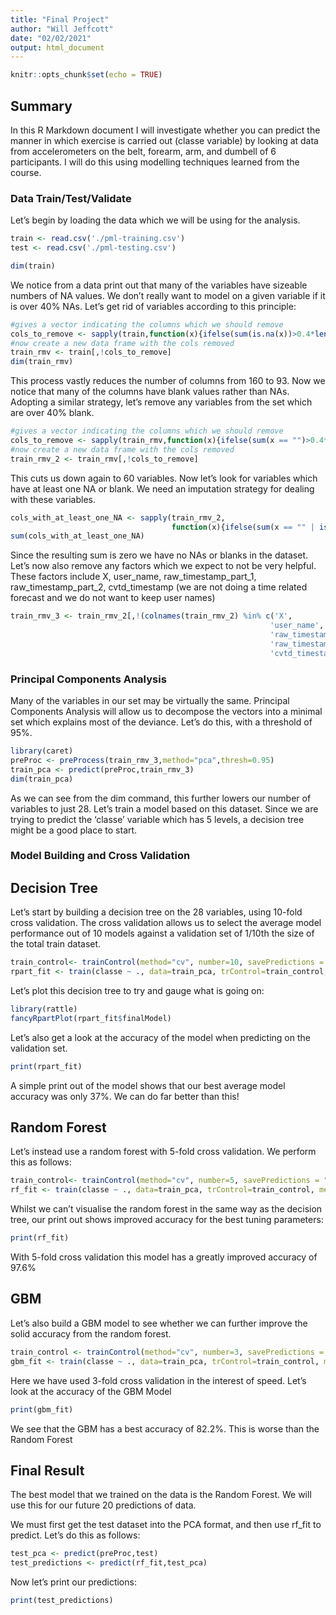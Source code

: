 ```yaml
---
title: "Final Project"
author: "Will Jeffcott"
date: "02/02/2021"
output: html_document
---
```


```r
knitr::opts_chunk$set(echo = TRUE)
```

## Summary

In this R Markdown document I will investigate whether you can predict the manner in which exercise is carried out (classe variable) by looking at data from accelerometers on the belt, forearm, arm, and dumbell of 6 participants. I will do this using modelling techniques learned from the course. 

### Data Train/Test/Validate

Let's begin by loading the data which we will be using for the analysis.

```r
train <- read.csv('./pml-training.csv')
test <- read.csv('./pml-testing.csv')

dim(train)
```

We notice from a data print out that many of the variables have sizeable numbers of NA values. We don't really want to model on a given variable if it is over 40% NAs. Let's get rid of variables according to this principle:

```r
#gives a vector indicating the columns which we should remove
cols_to_remove <- sapply(train,function(x){ifelse(sum(is.na(x))>0.4*length(x),TRUE,FALSE)})
#now create a new data frame with the cols removed
train_rmv <- train[,!cols_to_remove]
dim(train_rmv)
```

This process vastly reduces the number of columns from 160 to 93. Now we notice that many of the columns have blank values rather than NAs. Adopting a similar strategy, let's remove any variables from the set which are over 40% blank.

```r
#gives a vector indicating the columns which we should remove
cols_to_remove <- sapply(train_rmv,function(x){ifelse(sum(x == "")>0.4*length(x),TRUE,FALSE)})
#now create a new data frame with the cols removed
train_rmv_2 <- train_rmv[,!cols_to_remove]
```

This cuts us down again to 60 variables. Now let's look for variables which have at least one NA or blank. We need an imputation strategy for dealing with these variables.

```r
cols_with_at_least_one_NA <- sapply(train_rmv_2,
                                    function(x){ifelse(sum(x == "" | is.na(x))>=1,TRUE,FALSE)})
sum(cols_with_at_least_one_NA)
```

Since the resulting sum is zero we have no NAs or blanks in the dataset. Let's now also remove any factors which we expect to not be very helpful. These factors include X, user_name, raw_timestamp_part_1, raw_timestamp_part_2, cvtd_timestamp (we are not doing a time related forecast and we do not want to keep user names)

```r
train_rmv_3 <- train_rmv_2[,!(colnames(train_rmv_2) %in% c('X',
                                                          'user_name',
                                                          'raw_timestamp_part_1',
                                                          'raw_timestamp_part_2',
                                                          'cvtd_timestamp'))]
```

### Principal Components Analysis

Many of the variables in our set may be virtually the same. Principal Components Analysis will allow us to decompose the vectors into a minimal set which explains most of the deviance. Let's do this, with a threshold of 95%.

```r
library(caret)
preProc <- preProcess(train_rmv_3,method="pca",thresh=0.95)
train_pca <- predict(preProc,train_rmv_3)
dim(train_pca)
```

As we can see from the dim command, this further lowers our number of variables to just 28. Let's train a model based on this dataset. Since we are trying to predict the 'classe' variable which has 5 levels, a decision tree might be a good place to start.

### Model Building and Cross Validation

## Decision Tree

Let's start by building a decision tree on the 28 variables, using 10-fold cross validation. The cross validation allows us to select the average model performance out of 10 models against a validation set of 1/10th the size of the total train dataset.

```r
train_control<- trainControl(method="cv", number=10, savePredictions = "all")
rpart_fit <- train(classe ~ ., data=train_pca, trControl=train_control, method="rpart")
```

Let's plot this decision tree to try and gauge what is going on:

```r
library(rattle)
fancyRpartPlot(rpart_fit$finalModel)
```

Let's also get a look at the accuracy of the model when predicting on the validation set.

```r
print(rpart_fit)
```

A simple print out of the model shows that our best average model accuracy was only 37%. We can do far better than this!

## Random Forest

Let's instead use a random forest with 5-fold cross validation. We perform this as follows:

```r
train_control<- trainControl(method="cv", number=5, savePredictions = "all")
rf_fit <- train(classe ~ ., data=train_pca, trControl=train_control, method="rf")
```

Whilst we can't visualise the random forest in the same way as the decision tree, our print out shows improved accuracy for the best tuning parameters:

```r
print(rf_fit)
```

With 5-fold cross validation this model has a greatly improved accuracy of 97.6% 

## GBM

Let's also build a GBM model to see whether we can further improve the solid accuracy from the random forest.

```r
train_control <- trainControl(method="cv", number=3, savePredictions = "all")
gbm_fit <- train(classe ~ ., data=train_pca, trControl=train_control, method="gbm")
```

Here we have used 3-fold cross validation in the interest of speed. Let's look at the accuracy of the GBM Model

```r
print(gbm_fit)
```

We see that the GBM has a best accuracy of 82.2%. This is worse than the Random Forest

## Final Result

The best model that we trained on the data is the Random Forest. We will use this for our future 20 predictions of data.

We must first get the test dataset into the PCA format, and then use rf_fit to predict. Let's do this as follows:

```r
test_pca <- predict(preProc,test)
test_predictions <- predict(rf_fit,test_pca)
```

Now let's print our predictions:

```r
print(test_predictions)
```

